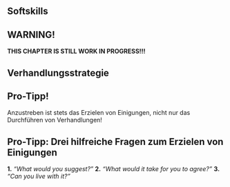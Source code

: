 <!--
title: "DEB3 Produktentwicklung 1"
format:
  html:
    embed-resources: true

author:
  - name: "Christian Anders"
    degrees: 
    roles: "Dozent"
    email: christian.anders@hs-esslingen.de
    affiliation: 
      - name: "Hochschule Esslingen"
        department: "Wirtschaft & Technik"
        group: "Digital Engineering (DEB)"
        city: "Esslingen am Neckar"
        postal-code: 73728
        country: "Deutschland"
        url: https://www.hs-esslingen.de/
abstract: > 
  Skript zur Vorlesung und Labor *"Produktentwicklung 1"* für den Studiengang Digital Engineering DEB3 im Wintersemester 2024/2025
keywords:
  - Produktentstehungsprozess
  - Entwicklungsmethodik
  - Verhandlungsstrategie
copyright: 
  holder: Christian Anders
  year: 2025
lang: de
bibliography: Literatur.bib
date: last-modified
toc: true
number-sections: true
scrollable: true
toc-location: right
cap-location: bottom
number-offset: 5
link-external-icon: true
link-external-newwindow: true
-->


<!-- -------------------------------------------------------------------------

                       AIDA-Modell

-------------------------------------------------------------------------- -->

::: {.content-visible unless-meta="headlines.off"}
# Softskills
:::

<!-- -------------------------------------------------------------------------

                       Callout !!! WARNING !!!

-------------------------------------------------------------------------- -->

::: {.callout-warning}
## WARNING!
**THIS CHAPTER IS STILL WORK IN PROGRESS!!!**
:::


## Verhandlungsstrategie {#sec-verhandlungsstrategie}


::: {.callout-tip}
## Pro-Tipp!
Anzustreben ist stets das Erzielen von Einigungen, nicht nur das Durchführen von Verhandlungen!
:::



::: {.callout-tip}
## Pro-Tipp: Drei hilfreiche Fragen zum Erzielen von Einigungen

**1.** *"What would you suggest?"*
**2.** *"What would it take for you to agree?"*
**3.** *"Can you live with it?"*
:::